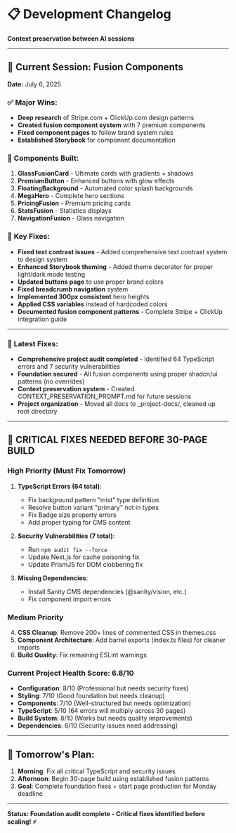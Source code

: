 
<Meta title="Project/Changelog" />

# 📋 Development Changelog
**Context preservation between AI sessions**

---

## 🚀 **Current Session: Fusion Components** 
**Date:** July 6, 2025  

### ✅ **Major Wins:**
- **Deep research** of Stripe.com + ClickUp.com design patterns
- **Created fusion component system** with 7 premium components
- **Fixed component pages** to follow brand system rules  
- **Established Storybook** for component documentation

### 🎯 **Components Built:**
1. **GlassFusionCard** - Ultimate cards with gradients + shadows
2. **PremiumButton** - Enhanced buttons with glow effects  
3. **FloatingBackground** - Automated color splash backgrounds
4. **MegaHero** - Complete hero sections 
5. **PricingFusion** - Premium pricing cards
6. **StatsFusion** - Statistics displays
7. **NavigationFusion** - Glass navigation

### 🔧 **Key Fixes:**
- **Fixed text contrast issues** - Added comprehensive text contrast system to design system
- **Enhanced Storybook theming** - Added theme decorator for proper light/dark mode testing
- **Updated buttons page** to use proper brand colors
- **Fixed breadcrumb navigation** system  
- **Implemented 300px consistent** hero heights
- **Applied CSS variables** instead of hardcoded colors
- **Documented fusion component patterns** - Complete Stripe + ClickUp integration guide

---

### 🔧 **Latest Fixes:**
- **Comprehensive project audit completed** - Identified 64 TypeScript errors and 7 security vulnerabilities
- **Foundation secured** - All fusion components using proper shadcn/ui patterns (no overrides)
- **Context preservation system** - Created CONTEXT_PRESERVATION_PROMPT.md for future sessions
- **Project organization** - Moved all docs to _project-docs/, cleaned up root directory

---

## 🚨 **CRITICAL FIXES NEEDED BEFORE 30-PAGE BUILD**

### High Priority (Must Fix Tomorrow)
1. **TypeScript Errors (64 total)**:
   - Fix background pattern "mist" type definition
   - Resolve button variant "primary" not in types  
   - Fix Badge size property errors
   - Add proper typing for CMS content

2. **Security Vulnerabilities (7 total)**:
   - Run `npm audit fix --force`
   - Update Next.js for cache poisoning fix
   - Update PrismJS for DOM clobbering fix

3. **Missing Dependencies**:
   - Install Sanity CMS dependencies (@sanity/vision, etc.)
   - Fix component import errors

### Medium Priority
4. **CSS Cleanup**: Remove 200+ lines of commented CSS in themes.css
5. **Component Architecture**: Add barrel exports (index.ts files) for cleaner imports
6. **Build Quality**: Fix remaining ESLint warnings

### Current Project Health Score: 6.8/10
- **Configuration**: 8/10 (Professional but needs security fixes)
- **Styling**: 7/10 (Good foundation but needs cleanup) 
- **Components**: 7/10 (Well-structured but needs optimization)
- **TypeScript**: 5/10 (64 errors will multiply across 30 pages)
- **Build System**: 8/10 (Works but needs quality improvements)
- **Dependencies**: 6/10 (Security issues need addressing)

---

## 🎯 **Tomorrow's Plan:**
1. **Morning**: Fix all critical TypeScript and security issues
2. **Afternoon**: Begin 30-page build using established fusion patterns  
3. **Goal**: Complete foundation fixes + start page production for Monday deadline

---

**Status: Foundation audit complete - Critical fixes identified before scaling! ⚡**